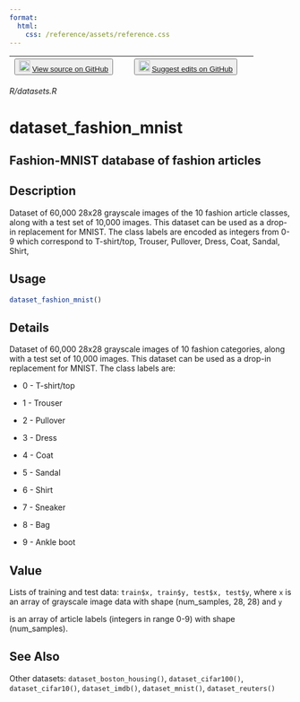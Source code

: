 ```yaml
---
format:
  html:
    css: /reference/assets/reference.css
---
```


| <button class="button"> ![](/reference/assets/GitHub-Mark-32px.png){width="20"} [View source on GitHub](https://github.com/rstudio/keras//blob/main/R/datasets.R) </button> | <button class="button"> ![](/reference/assets/GitHub-Mark-32px.png){width="20"} [Suggest edits on GitHub](https://github.com/rstudio/keras//edit/main/R/datasets.R) </button> |
|:------------------------------:|:--------------------------------------:|

*R/datasets.R*

# dataset_fashion_mnist

## Fashion-MNIST database of fashion articles

## Description
Dataset of 60,000 28x28 grayscale images of the 10 fashion article classes, along with a test set of 10,000 images. This dataset can be used as a drop-in replacement for MNIST. The class labels are encoded as integers from 0-9 which correspond to T-shirt/top, Trouser, Pullover, Dress, Coat, Sandal, Shirt, 


## Usage
```r
dataset_fashion_mnist() 
```


## Details

Dataset of 60,000 28x28 grayscale images of 10 fashion categories, along with a test set of 10,000 images. This dataset can be used as a drop-in replacement for MNIST. The class labels are: 

- 0 - T-shirt/top 

- 1 - Trouser 

- 2 - Pullover 

- 3 - Dress 

- 4 - Coat 

- 5 - Sandal 

- 6 - Shirt 

- 7 - Sneaker 

- 8 - Bag 

- 9 - Ankle boot 


## Value

Lists of training and test data: `train$x, train$y, test$x, test$y`, where `x` is an array of grayscale image data with shape (num_samples, 28, 28) and `y`

is an array of article labels (integers in range 0-9) with shape (num_samples). 



## See Also
Other datasets:  `dataset_boston_housing()`, `dataset_cifar100()`, `dataset_cifar10()`, `dataset_imdb()`, `dataset_mnist()`, `dataset_reuters()`

